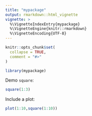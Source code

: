 ```yaml
---
title: "mypackage"
output: rmarkdown::html_vignette
vignette: >
  %\VignetteIndexEntry{mypackage}
  %\VignetteEngine{knitr::rmarkdown}
  %\VignetteEncoding{UTF-8}
---
```


```r
knitr::opts_chunk$set(
  collapse = TRUE,
  comment = "#>"
)
```

```r
library(mypackage)
```

Demo `square`:
```r
square(1:3)
```

Include a plot:
```r
plot(1:10,square(1:10))
```

